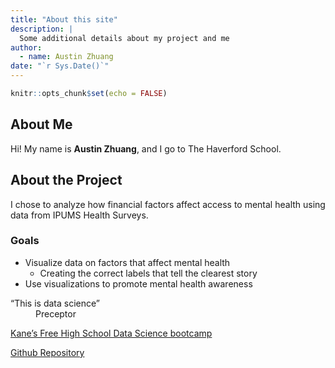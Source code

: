```yaml
---
title: "About this site"
description: |
  Some additional details about my project and me
author:
  - name: Austin Zhuang 
date: "`r Sys.Date()`"
---
```


```r
knitr::opts_chunk$set(echo = FALSE)
```
## About Me
Hi! My name is **Austin Zhuang**, and I go to The Haverford School.

## About the Project
I chose to analyze how financial factors affect access to mental health using data
from IPUMS Health Surveys.

### Goals
* Visualize data on factors that affect mental health
  + Creating the correct labels that tell the clearest story
* Use visualizations to promote mental health awareness

"This is data science"  
~ Preceptor

[Kane's Free High School Data Science bootcamp](https://bootcamp.davidkane.info/)

[Github Repository](https://github.com/austzhua/final-project)